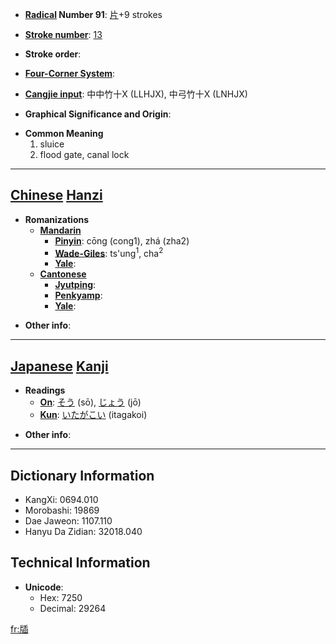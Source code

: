 * '''[[Wiktionary:Chinese radical index| Radical]] Number 91''': [[Wiktionary:Chinese radical index 片|片]]+9 strokes

* '''[[Wiktionary:Chinese total strokes index|Stroke number]]''': [[Wiktionary:Chinese total strokes index 13|13]]

* '''Stroke order''': 

* '''[[Wiktionary:Chinese four corner index|Four-Corner System]]''': 

* '''[[Wiktionary:Chinese Cangjie index|Cangjie input]]''': 中中竹十X (LLHJX), 中弓竹十X (LNHJX)

* '''Graphical Significance and Origin''': 

* '''Common Meaning'''
*#sluice
*# flood gate, canal lock


----

== [[Chinese]] [[Hanzi]] ==

* '''Romanizations'''
** '''[[Mandarin]]'''
*** '''[[Pinyin]]''': cōng (cong1), zhá (zha2)
*** '''[[Wade-Giles]]''': ts'ung<sup>1</sup>, cha<sup>2</sup>
*** '''[[Yale]]''': 
** '''[[Cantonese]]'''
*** '''[[Jyutping]]''':
*** '''[[Penkyamp]]''': 
*** '''[[Yale]]''': 

* '''Other info''': 

----

== [[Japanese]] [[Kanji]] ==

* '''Readings'''
** '''[[On]]''': [[そう]] (sō), [[じょう]] (jō)
** '''[[Kun]]''': [[いたがこい]] (itagakoi)

* '''Other info''':  

----

== Dictionary Information ==

* KangXi: 0694.010
* Morobashi: 19869
* Dae Jaweon: 1107.110
* Hanyu Da Zidian: 32018.040

== Technical Information ==

* '''Unicode''':
** Hex: 7250
** Decimal: 29264

[[fr:牐]]